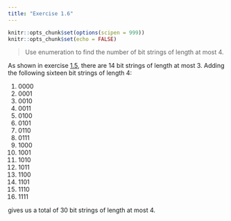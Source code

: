 ```yaml
---
title: "Exercise 1.6"
---
```


```r
knitr::opts_chunk$set(options(scipen = 999))
knitr::opts_chunk$set(echo = FALSE)
```

> Use enumeration to find the number of bit strings of length at most 4.

As shown in exercise [1.5](01_01_05.html), there are 14 bit strings of length at most 3. Adding the following sixteen bit strings of length 4:

1. $0000$
2. $0001$
3. $0010$
4. $0011$
5. $0100$
6. $0101$
7. $0110$
8. $0111$
9. $1000$
10. $1001$
11. $1010$
12. $1011$
13. $1100$
14. $1101$
15. $1110$
16. $1111$

gives us a total of 30 bit strings of length at most 4.